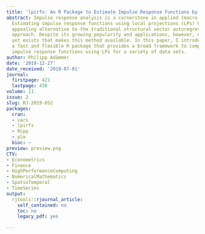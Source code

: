 ```yaml
---
title: 'lpirfs: An R Package to Estimate Impulse Response Functions by Local Projections'
abstract: Impulse response analysis is a cornerstone in applied (macro-)econometrics.
  Estimating impulse response functions using local projections (LPs) has become an
  appealing alternative to the traditional structural vector autoregressive (SVAR)
  approach. Despite its growing popularity and applications, however, no R package
  yet exists that makes this method available. In this paper, I introduce lpirfs,
  a fast and flexible R package that provides a broad framework to compute and visualize
  impulse response functions using LPs for a variety of data sets.
author: Philipp Adämmer
date: '2019-12-27'
date_received: '2019-07-01'
journal:
  firstpage: 421
  lastpage: 438
volume: 11
issue: 2
slug: RJ-2019-052
packages:
  cran:
  - vars
  - lpirfs
  - Rcpp
  - plm
  bioc: ~
preview: preview.png
CTV:
- Econometrics
- Finance
- HighPerformanceComputing
- NumericalMathematics
- SpatioTemporal
- TimeSeries
output:
  rjtools::rjournal_article:
    self_contained: no
    toc: no
    legacy_pdf: yes

---
```

